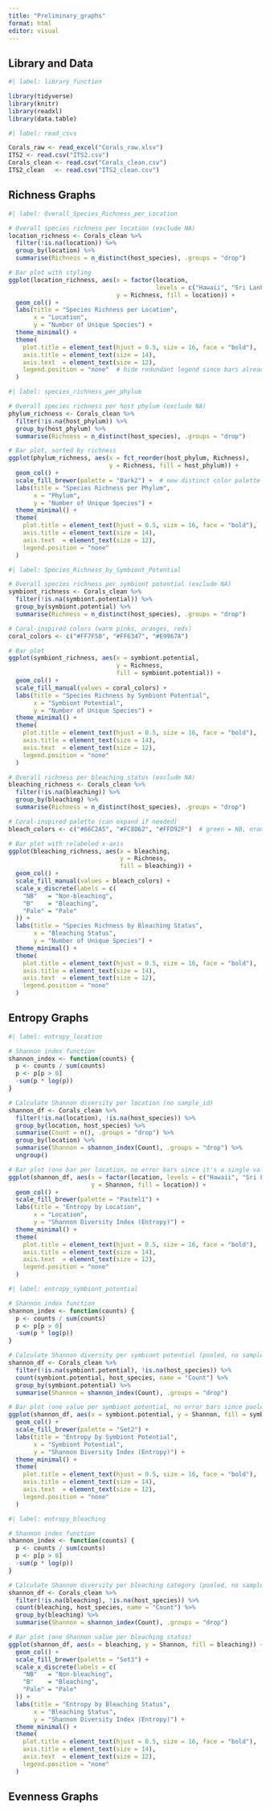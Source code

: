 ```yaml
---
title: "Preliminary_graphs"
format: html
editor: visual
---
```


## Library and Data

```r
#| label: library_function 

library(tidyverse)
library(knitr)
library(readxl)
library(data.table)
```

```r
#| label: read_csvs

Corals_raw <- read_excel("Corals_raw.xlsx")
ITS2 <- read.csv("ITS2.csv")
Corals_clean <- read.csv("Corals_clean.csv")
ITS2_clean   <- read.csv("ITS2_clean.csv")
```

## Richness Graphs

```r
#| label: Overall_Species_Richness_per_Location

# Overall species richness per location (exclude NA)
location_richness <- Corals_clean %>%
  filter(!is.na(location)) %>%
  group_by(location) %>%
  summarise(Richness = n_distinct(host_species), .groups = "drop")

# Bar plot with styling
ggplot(location_richness, aes(x = factor(location, 
                                         levels = c("Hawaii", "Sri Lanka", "Curaçao")),
                              y = Richness, fill = location)) +
  geom_col() +
  labs(title = "Species Richness per Location",
       x = "Location",
       y = "Number of Unique Species") +
  theme_minimal() +
  theme(
    plot.title = element_text(hjust = 0.5, size = 16, face = "bold"),
    axis.title = element_text(size = 14),
    axis.text  = element_text(size = 12),
    legend.position = "none"  # hide redundant legend since bars already labeled
  )
```

```r
#| label: species_richness_per_phylum 

# Overall species richness per host phylum (exclude NA)
phylum_richness <- Corals_clean %>%
  filter(!is.na(host_phylum)) %>%
  group_by(host_phylum) %>%
  summarise(Richness = n_distinct(host_species), .groups = "drop")

# Bar plot, sorted by richness
ggplot(phylum_richness, aes(x = fct_reorder(host_phylum, Richness), 
                            y = Richness, fill = host_phylum)) +
  geom_col() +
  scale_fill_brewer(palette = "Dark2") +  # new distinct color palette
  labs(title = "Species Richness per Phylum",
       x = "Phylum",
       y = "Number of Unique Species") +
  theme_minimal() +
  theme(
    plot.title = element_text(hjust = 0.5, size = 16, face = "bold"),
    axis.title = element_text(size = 14),
    axis.text  = element_text(size = 12),
    legend.position = "none"
  )
```

```r
#| label: Species_Richness_by_Symbiont_Potential

# Overall species richness per symbiont potential (exclude NA)
symbiont_richness <- Corals_clean %>%
  filter(!is.na(symbiont.potential)) %>%
  group_by(symbiont.potential) %>%
  summarise(Richness = n_distinct(host_species), .groups = "drop")

# Coral-inspired colors (warm pinks, oranges, reds)
coral_colors <- c("#FF7F50", "#FF6347", "#E9967A")

# Bar plot
ggplot(symbiont_richness, aes(x = symbiont.potential, 
                              y = Richness, 
                              fill = symbiont.potential)) +
  geom_col() +
  scale_fill_manual(values = coral_colors) +
  labs(title = "Species Richness by Symbiont Potential",
       x = "Symbiont Potential",
       y = "Number of Unique Species") +
  theme_minimal() +
  theme(
    plot.title = element_text(hjust = 0.5, size = 16, face = "bold"),
    axis.title = element_text(size = 14),
    axis.text  = element_text(size = 12),
    legend.position = "none"
  )
```

```r
# Overall richness per bleaching status (exclude NA)
bleaching_richness <- Corals_clean %>%
  filter(!is.na(bleaching)) %>%
  group_by(bleaching) %>%
  summarise(Richness = n_distinct(host_species), .groups = "drop")

# Coral-inspired palette (can expand if needed)
bleach_colors <- c("#66C2A5", "#FC8D62", "#FFD92F")  # green = NB, orange = B, yellow = Pale

# Bar plot with relabeled x-axis
ggplot(bleaching_richness, aes(x = bleaching, 
                               y = Richness, 
                               fill = bleaching)) +
  geom_col() +
  scale_fill_manual(values = bleach_colors) +
  scale_x_discrete(labels = c(
    "NB"   = "Non-bleaching",
    "B"    = "Bleaching",
    "Pale" = "Pale"
  )) +
  labs(title = "Species Richness by Bleaching Status",
       x = "Bleaching Status",
       y = "Number of Unique Species") +
  theme_minimal() +
  theme(
    plot.title = element_text(hjust = 0.5, size = 16, face = "bold"),
    axis.title = element_text(size = 14),
    axis.text  = element_text(size = 12),
    legend.position = "none"
  )
```

## Entropy Graphs

```r
#| label: entropy_location

# Shannon index function
shannon_index <- function(counts) {
  p <- counts / sum(counts)
  p <- p[p > 0]
  -sum(p * log(p))
}

# Calculate Shannon diversity per location (no sample_id)
shannon_df <- Corals_clean %>%
  filter(!is.na(location), !is.na(host_species)) %>%
  group_by(location, host_species) %>%
  summarise(Count = n(), .groups = "drop") %>%
  group_by(location) %>%
  summarise(Shannon = shannon_index(Count), .groups = "drop") %>%
  ungroup()

# Bar plot (one bar per location, no error bars since it's a single value)
ggplot(shannon_df, aes(x = factor(location, levels = c("Hawaii", "Sri Lanka", "Curaçao")),
                       y = Shannon, fill = location)) +
  geom_col() +
  scale_fill_brewer(palette = "Pastel1") +
  labs(title = "Entropy by Location",
       x = "Location",
       y = "Shannon Diversity Index (Entropy)") +
  theme_minimal() +
  theme(
    plot.title = element_text(hjust = 0.5, size = 16, face = "bold"),
    axis.title = element_text(size = 14),
    axis.text  = element_text(size = 12),
    legend.position = "none"
  )
```

```r
#| label: entropy_symbiont_potential

# Shannon index function
shannon_index <- function(counts) {
  p <- counts / sum(counts)
  p <- p[p > 0]
  -sum(p * log(p))
}

# Calculate Shannon diversity per symbiont potential (pooled, no sample_id)
shannon_df <- Corals_clean %>%
  filter(!is.na(symbiont.potential), !is.na(host_species)) %>%
  count(symbiont.potential, host_species, name = "Count") %>%
  group_by(symbiont.potential) %>%
  summarise(Shannon = shannon_index(Count), .groups = "drop")

# Bar plot (one value per symbiont potential, no error bars since pooled)
ggplot(shannon_df, aes(x = symbiont.potential, y = Shannon, fill = symbiont.potential)) +
  geom_col() +
  scale_fill_brewer(palette = "Set2") +
  labs(title = "Entropy by Symbiont Potential",
       x = "Symbiont Potential",
       y = "Shannon Diversity Index (Entropy)") +
  theme_minimal() +
  theme(
    plot.title = element_text(hjust = 0.5, size = 16, face = "bold"),
    axis.title = element_text(size = 14),
    axis.text  = element_text(size = 12),
    legend.position = "none"
  )

```

```r
#| label: entropy_bleaching

# Shannon index function
shannon_index <- function(counts) {
  p <- counts / sum(counts)
  p <- p[p > 0]
  -sum(p * log(p))
}

# Calculate Shannon diversity per bleaching category (pooled, no sample_id)
shannon_df <- Corals_clean %>%
  filter(!is.na(bleaching), !is.na(host_species)) %>%
  count(bleaching, host_species, name = "Count") %>%
  group_by(bleaching) %>%
  summarise(Shannon = shannon_index(Count), .groups = "drop")

# Bar plot (one Shannon value per bleaching status)
ggplot(shannon_df, aes(x = bleaching, y = Shannon, fill = bleaching)) +
  geom_col() +
  scale_fill_brewer(palette = "Set3") +
  scale_x_discrete(labels = c(
    "NB"   = "Non-bleaching",
    "B"    = "Bleaching",
    "Pale" = "Pale"
  )) +
  labs(title = "Entropy by Bleaching Status",
       x = "Bleaching Status",
       y = "Shannon Diversity Index (Entropy)") +
  theme_minimal() +
  theme(
    plot.title = element_text(hjust = 0.5, size = 16, face = "bold"),
    axis.title = element_text(size = 14),
    axis.text  = element_text(size = 12),
    legend.position = "none"
  )
```

## Evenness Graphs
